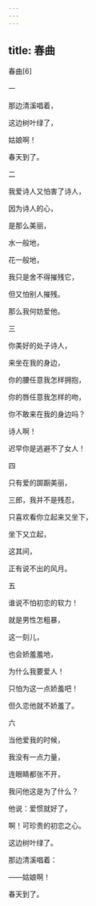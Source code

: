 ```yaml
---
---
---
```

title: 春曲
---




春曲[6]



一


那边清溪唱着，

这边树叶绿了，

姑娘啊！

春天到了。





二


我爱诗人又怕害了诗人，

因为诗人的心，

是那么美丽，

水一般地，

花一般地，

我只是舍不得摧残它，

但又怕别人摧残。

那么我何妨爱他。





三


你美好的处子诗人，

来坐在我的身边，

你的腰任意我怎样拥抱，

你的唇任意我怎样的吻，

你不敢来在我的身边吗？

诗人啊！

迟早你是逃避不了女人！





四


只有爱的踯蹰美丽，

三郎，我并不是残忍，

只喜欢看你立起来又坐下，

坐下又立起，

这其间，

正有说不出的风月。





五


谁说不怕初恋的软力！

就是男性怎粗暴，

这一刻儿，

也会娇羞羞地，

为什么我要爱人！

只怕为这一点娇羞吧！

但久恋他就不娇羞了。





六


当他爱我的时候，

我没有一点力量，

连眼睛都张不开，

我问他这是为了什么？

他说：爱惯就好了，

啊！可珍贵的初恋之心。

这边树叶绿了。

那边清溪唱着：

——姑娘啊！

春天到了。